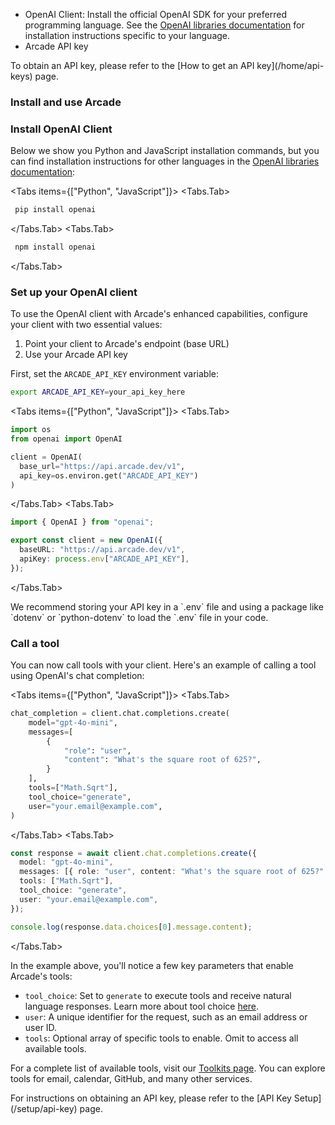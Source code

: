 
- OpenAI Client: Install the official OpenAI SDK for your preferred programming language. See the [OpenAI libraries documentation](https://platform.openai.com/docs/libraries) for installation instructions specific to your language.
- Arcade API key

<Tip>
  To obtain an API key, please refer to the [How to get an API key](/home/api-keys) page.
</Tip>

### Install and use Arcade

<Steps>

### Install OpenAI Client

Below we show you Python and JavaScript installation commands, but you can find installation instructions for other languages in the [OpenAI libraries documentation](https://platform.openai.com/docs/libraries):

<Tabs items={["Python", "JavaScript"]}> <Tabs.Tab>

```bash
 pip install openai
```

</Tabs.Tab> <Tabs.Tab>

```bash
 npm install openai
```

</Tabs.Tab> </Tabs>

### Set up your OpenAI client

To use the OpenAI client with Arcade's enhanced capabilities, configure your client with two essential values:

1. Point your client to Arcade's endpoint (base URL)
2. Use your Arcade API key

First, set the `ARCADE_API_KEY` environment variable:
```bash
export ARCADE_API_KEY=your_api_key_here
```

<Tabs items={["Python", "JavaScript"]}> <Tabs.Tab>

```python
import os
from openai import OpenAI

client = OpenAI(
  base_url="https://api.arcade.dev/v1",
  api_key=os.environ.get("ARCADE_API_KEY")
)

```

</Tabs.Tab> <Tabs.Tab>

```typescript
import { OpenAI } from "openai";

export const client = new OpenAI({
  baseURL: "https://api.arcade.dev/v1",
  apiKey: process.env["ARCADE_API_KEY"],
});
```

</Tabs.Tab> </Tabs>

<Note>
  We recommend storing your API key in a `.env` file and using a package like `dotenv` or `python-dotenv` to load the `.env` file in your code.
</Note>

### Call a tool

You can now call tools with your client. Here's an example of calling a tool using OpenAI's chat completion:

<Tabs items={["Python", "JavaScript"]}> <Tabs.Tab>

```python
chat_completion = client.chat.completions.create(
    model="gpt-4o-mini",
    messages=[
        {
            "role": "user",
            "content": "What's the square root of 625?",
        }
    ],
    tools=["Math.Sqrt"],
    tool_choice="generate",
    user="your.email@example.com",
)
```

</Tabs.Tab> <Tabs.Tab>

```typescript
const response = await client.chat.completions.create({
  model: "gpt-4o-mini",
  messages: [{ role: "user", content: "What's the square root of 625?" }],
  tools: ["Math.Sqrt"],
  tool_choice: "generate",
  user: "your.email@example.com",
});

console.log(response.data.choices[0].message.content);
```

</Tabs.Tab> </Tabs>

In the example above, you'll notice a few key parameters that enable Arcade's tools:

- `tool_choice`: Set to `generate` to execute tools and receive natural language responses. Learn more about tool choice [here](/home/use-tools/tool-choice).
- `user`: A unique identifier for the request, such as an email address or user ID.
- `tools`: Optional array of specific tools to enable. Omit to access all available tools.

For a complete list of available tools, visit our [Toolkits page](/toolkits). You can explore tools for email, calendar, GitHub, and many other services.

</Steps>

<Tip>
  For instructions on obtaining an API key, please refer to the [API Key
  Setup](/setup/api-key) page.
</Tip>
